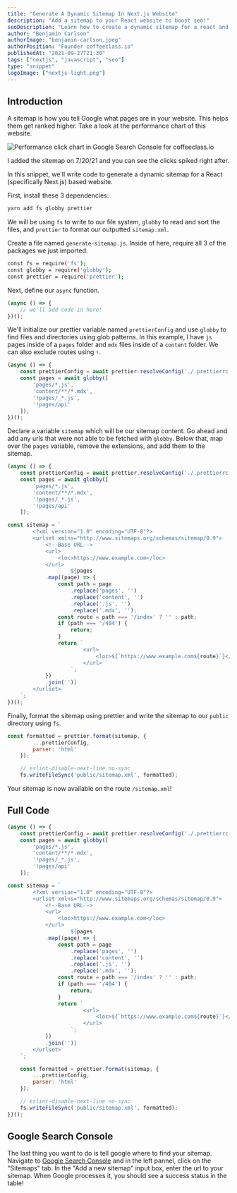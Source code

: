 ```yaml
---
title: "Generate A Dynamic Sitemap In Next.js Website"
description: "Add a sitemap to your React website to boost seo!"
seoDescription: "Learn how to create a dynamic sitemap for a react and Next.js website using fs, globby, and prettier."
author: "Benjamin Carlson"
authorImage: "benjamin-carlson.jpeg"
authorPosition: "Founder coffeeclass.io"
publishedAt: "2021-09-27T21:30"
tags: ["nextjs", "javascript", "seo"]
type: "snippet"
logoImage: ["nextjs-light.png"]
---
```


## Introduction

A sitemap is how you tell Google what pages are in your website. This helps them get ranked higher. Take a look at the performance chart of this website. 

![Performance click chart in Google Search Console for coffeeclass.io](/content/articles/generate-dynamic-sitemap/performance.png)

I added the sitemap on 7/20/21 and you can see the clicks spiked right after.

In this snippet, we'll write code to generate a dynamic sitemap for a React (specifically Next.js) based website.

<Step title="Install Dependencies" number="1" />

First, install these 3 dependencies:

```bash
yarn add fs globby prettier
```

We will be using `fs` to write to our file system, `globby` to read and sort the files, and `prettier` to format our outputted `sitemap.xml`.

<Step title="Write Code!" number="2" />

Create a file named `generate-sitemap.js`. Inside of here, require all 3 of the packages we just imported.

```bash
const fs = require('fs');
const globby = require('globby');
const prettier = require('prettier');
```

Next, define our `async` function.

```jsx
(async () => {
	// we'll add code in here!
})();
```

<Step title="Use `globby` to find files and directories using glob patterns" number="3" />

We'll initialize our prettier variable named `prettierConfig` and use `globby` to find files and directories using glob patterns. In this example, I have `js` pages inside of a `pages` folder and `mdx` files inside of a  `content` folder. We can also exclude routes using `!`.

```jsx
(async () => {
	const prettierConfig = await prettier.resolveConfig('./.prettierrc.js');
    const pages = await globby([
        'pages/*.js',
        'content/**/*.mdx',
        '!pages/_*.js',
        '!pages/api'
    ]);
})();
```

<Step title="Create our `sitemap` variable" number="4" />

Declare a variable `sitemap` which will be our sitemap content. Go ahead and add any urls that were not able to be fetched with `globby`. Below that, map over the `pages` variable, remove the extensions, and add them to the sitemap.

```jsx
(async () => {
	const prettierConfig = await prettier.resolveConfig('./.prettierrc.js');
    const pages = await globby([
        'pages/*.js',
        'content/**/*.mdx',
        '!pages/_*.js',
        '!pages/api'
    ]);

const sitemap = `
        <?xml version="1.0" encoding="UTF-8"?>
        <urlset xmlns="http://www.sitemaps.org/schemas/sitemap/0.9">
            <!--Base URL-->
            <url>
                <loc>https://www.example.com</loc>
            </url>
					${pages
            .map((page) => {
                const path = page
                    .replace('pages', '')
                    .replace('content', '')
                    .replace('.js', '')
                    .replace('.mdx', '');
                const route = path === '/index' ? '' : path;
                if (path === '/404') {
                    return;
                }
                return `
                        <url>
                            <loc>${`https://www.example.com${route}`}</loc>
                        </url>
                    `;
            })
            .join('')}
        </urlset>
    `;
})();
```

<Step title="Use `fs` To Write To Public Folder" number="5" />

Finally, format the sitemap using prettier and write the sitemap to our `public` directory using `fs`.

```jsx
const formatted = prettier.format(sitemap, {
        ...prettierConfig,
        parser: 'html'
    });

    // eslint-disable-next-line no-sync
    fs.writeFileSync('public/sitemap.xml', formatted);
```

Your sitemap is now available on the route `/sitemap.xml`!

## Full Code

```jsx
(async () => {
	const prettierConfig = await prettier.resolveConfig('./.prettierrc.js');
    const pages = await globby([
        'pages/*.js',
        'content/**/*.mdx',
        '!pages/_*.js',
        '!pages/api'
    ]);

const sitemap = `
        <?xml version="1.0" encoding="UTF-8"?>
        <urlset xmlns="http://www.sitemaps.org/schemas/sitemap/0.9">
            <!--Base URL-->
            <url>
                <loc>https://www.example.com</loc>
            </url>
					${pages
            .map((page) => {
                const path = page
                    .replace('pages', '')
                    .replace('content', '')
                    .replace('.js', '')
                    .replace('.mdx', '');
                const route = path === '/index' ? '' : path;
                if (path === '/404') {
                    return;
                }
                return `
                        <url>
                            <loc>${`https://www.example.com${route}`}</loc>
                        </url>
                    `;
            })
            .join('')}
        </urlset>
    `;

    const formatted = prettier.format(sitemap, {
        ...prettierConfig,
        parser: 'html'
    });

    // eslint-disable-next-line no-sync
    fs.writeFileSync('public/sitemap.xml', formatted);
})();
```

## Google Search Console

The last thing you want to do is tell google where to find your sitemap. Navigate to [Google Search Console](https://search.google.com/search-console) and in the left pannel, click on the "Sitemaps" tab. In the "Add a new sitemap" input box, enter the url to your sitemap. When Google processes it, you should see a success status in the table!